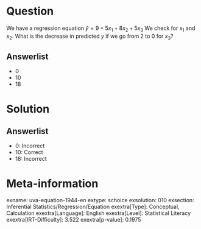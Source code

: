 Question
========

We have a regression equation $\hat{y} = 9 + 5x_{1} +
8x_{2} + 5x_{3}$ We check for *x*~1~ and *x*~2~. What is the decrease in predicted *y* if we go from 2 to 0 for *x*~3~?

Answerlist
----------

* 0
* 10
* 18

Solution
========

Answerlist
----------

* 0: Incorrect
* 10: Correct
* 18: Incorrect

Meta-information
================
exname: uva-equation-1944-en
extype: schoice
exsolution: 010
exsection: Inferential Statistics/Regression/Equation
exextra[Type]: Conceptual, Calculation
exextra[Language]: English
exextra[Level]: Statistical Literacy
exextra[IRT-Difficulty]: 3.522
exextra[p-value]: 0.1975
